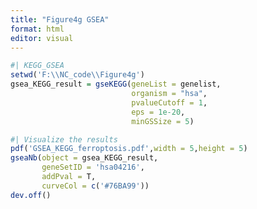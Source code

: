 ```yaml
---
title: "Figure4g GSEA"
format: html
editor: visual
---
```


```r
#| KEGG_GSEA
setwd('F:\\NC_code\\Figure4g')
gsea_KEGG_result = gseKEGG(geneList = genelist, 
                           organism = "hsa", 
                           pvalueCutoff = 1,
                           eps = 1e-20,
                           minGSSize = 5)
```

```r
#| Visualize the results
pdf('GSEA_KEGG_ferroptosis.pdf',width = 5,height = 5)
gseaNb(object = gsea_KEGG_result,
       geneSetID = 'hsa04216',
       addPval = T,
       curveCol = c('#76BA99'))
dev.off()
```
